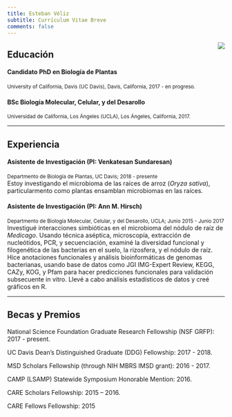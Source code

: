 ```yaml
---
title: Esteban Véliz
subtitle: Currículum Vitae Breve
comments: false
---
```


<img style="float: right;margin-left:15px;" src="/img/photo-front.png">  
  
  
## <i class="fas fa-graduation-cap"></i>Educación  
#### Candidato PhD en Biología de Plantas  
<sup> University of California, Davis (UC Davis), Davis, California, 2017 - en progreso.</sup>

#### BSc Biología Molecular, Celular, y del Desarollo   
<sup> Universidad de California, Los Ángeles (UCLA), Los Ángeles, California, 2017.</sup>

---

## <i class="fas fa-flask"></i> Experiencia
#### Asistente de Investigación (PI: Venkatesan Sundaresan)  
<sup>Departmento de Biología de Plantas, UC Davis; 2018 - presente </sup>  
Estoy investigando el microbioma de las raíces de arroz (_Oryza sativa_), particularmento como plantas ensamblan microbiomas en las raíces.

#### Asistente de Investigación (PI: Ann M. Hirsch)    
<sup> Departmento de Biología Molecular, Celular, y del Desarollo, UCLA;  Junio 2015 - Junio 2017 </sup>  
Investigué interacciones simbióticas en el microbioma del nódulo de raíz de _Medicago_. Usando técnica aséptica, microscopía, extracción de nucleótidos, PCR, y secuenciación, examiné la diversidad funcional y filogenética de las bacterias en el suelo, la rizosfera, y el nódulo de raíz. Hice anotaciones funcionales y análisis bioinformáticas de genomas bacterianas, usando base de datos como JGI IMG-Expert Review, KEGG, CAZy, KOG, y Pfam para hacer predicciones funcionales para validación subsecuente in vitro. Llevé a cabo análisis estadísticos de datos y creé gráficos en R.

---

## <i class="fas fa-award"></i> Becas y Premios  
National Science Foundation Graduate Research Fellowship (NSF GRFP): 2017 - present. 

UC Davis Dean’s Distinguished Graduate (DDG) Fellowship: 2017 - 2018.  

MSD Scholars Fellowship (through NIH MBRS IMSD grant): 2016 - 2017.  

CAMP (LSAMP) Statewide Symposium Honorable Mention: 2016.  

CARE Scholars Fellowship: 2015 – 2016.  

CARE Fellows Fellowship: 2015  

